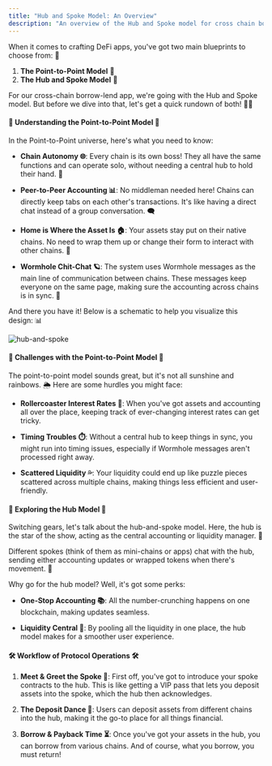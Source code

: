 ```yaml
---
title: "Hub and Spoke Model: An Overview"
description: "An overview of the Hub and Spoke model for cross chain borrow lend applications."
---
```



When it comes to crafting DeFi apps, you've got two main blueprints to choose from: 📐

1. **The Point-to-Point Model** 🔄
2. **The Hub and Spoke Model** 🎡

For our cross-chain borrow-lend app, we're going with the Hub and Spoke model. But before we dive into that, let's get a quick rundown of both! 🏃‍♀️

#### 🎯 **Understanding the Point-to-Point Model** 🎯

In the Point-to-Point universe, here's what you need to know:

- **Chain Autonomy 🌐**: Every chain is its own boss! They all have the same functions and can operate solo, without needing a central hub to hold their hand. 🤲

- **Peer-to-Peer Accounting 📊**: No middleman needed here! Chains can directly keep tabs on each other's transactions. It's like having a direct chat instead of a group conversation. 🗨️

- **Home is Where the Asset Is 🏠**: Your assets stay put on their native chains. No need to wrap them up or change their form to interact with other chains. 🛒

- **Wormhole Chit-Chat 🪐**: The system uses Wormhole messages as the main line of communication between chains. These messages keep everyone on the same page, making sure the accounting across chains is in sync. 🔄


And there you have it! Below is a schematic to help you visualize this design: 📊

![hub-and-spoke](https://i.ibb.co/N6TZJdn/image.png)

#### 🤔 **Challenges with the Point-to-Point Model** 🤔

The point-to-point model sounds great, but it's not all sunshine and rainbows. 🌦️ Here are some hurdles you might face:

- **Rollercoaster Interest Rates 🎢**: When you've got assets and accounting all over the place, keeping track of ever-changing interest rates can get tricky.

- **Timing Troubles ⏱️**: Without a central hub to keep things in sync, you might run into timing issues, especially if Wormhole messages aren't processed right away.

- **Scattered Liquidity 💦**: Your liquidity could end up like puzzle pieces scattered across multiple chains, making things less efficient and user-friendly.


#### 🎡 **Exploring the Hub Model** 🎡

Switching gears, let's talk about the hub-and-spoke model. Here, the hub is the star of the show, acting as the central accounting or liquidity manager. 🌟

Different spokes (think of them as mini-chains or apps) chat with the hub, sending either accounting updates or wrapped tokens when there's movement. 📨

Why go for the hub model? Well, it's got some perks:

- **One-Stop Accounting 📚**: All the number-crunching happens on one blockchain, making updates seamless.

- **Liquidity Central 🏦**: By pooling all the liquidity in one place, the hub model makes for a smoother user experience.


#### 🛠️ **Workflow of Protocol Operations** 🛠️

1. **Meet & Greet the Spoke 🤝**: First off, you've got to introduce your spoke contracts to the hub. This is like getting a VIP pass that lets you deposit assets into the spoke, which the hub then acknowledges.

2. **The Deposit Dance 💃**: Users can deposit assets from different chains into the hub, making it the go-to place for all things financial.

3. **Borrow & Payback Time ⏳**: Once you've got your assets in the hub, you can borrow from various chains. And of course, what you borrow, you must return!